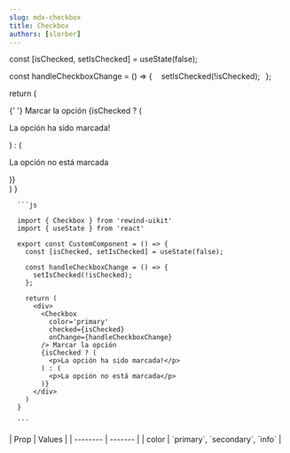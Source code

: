 ```yaml
---
slug: mdx-checkbox
title: Checkbox
authors: [slorber]
---
```



  const [isChecked, setIsChecked] = useState(false);

const handleCheckboxChange = () => {
    setIsChecked(!isChecked);
  };

return (

<div>
  <Checkbox
    color='primary'
    checked={isChecked}
    onChange={handleCheckboxChange}
  />{' '}
  Marcar la opción
  {isChecked ? (
    <p>La opción ha sido marcada!</p>
  ) : (
    <p>La opción no está marcada</p>
  )}
</div>
) }

<div className="flex flex-col gap-8 justify-center items-center">
  <DocsTemplate preview={CheckboxPreview()}>

      ```js

      import { Checkbox } from 'rewind-uikit'
      import { useState } from 'react'

      export const CustomComponent = () => {
        const [isChecked, setIsChecked] = useState(false);

        const handleCheckboxChange = () => {
          setIsChecked(!isChecked);
        };

        return (
          <div>
            <Checkbox
              color='primary'
              checked={isChecked}
              onChange={handleCheckboxChange}
            /> Marcar la opción
            {isChecked ? (
              <p>La opción ha sido marcada!</p>
            ) : (
              <p>La opción no está marcada</p>
            )}
          </div>
        )
      }

      ```

  </DocsTemplate>
  <div>
    | Prop    | Values |
    | -------- | ------- |
    | color    | `primary`, `secondary`, `info` |
  </div>
</div>
